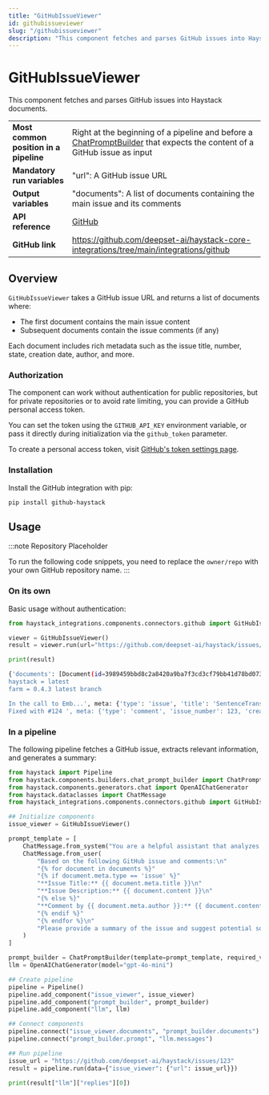```yaml
---
title: "GitHubIssueViewer"
id: githubissueviewer
slug: "/githubissueviewer"
description: "This component fetches and parses GitHub issues into Haystack documents."
---
```


# GitHubIssueViewer

This component fetches and parses GitHub issues into Haystack documents.

|                                        |                                                                                                                                                  |
| -------------------------------------- | ------------------------------------------------------------------------------------------------------------------------------------------------ |
| **Most common position in a pipeline** | Right at the beginning of a pipeline and before a [ChatPromptBuilder](../builders/chatpromptbuilder.mdx) that expects the content of a GitHub issue as input |
| **Mandatory run variables**            | "url": A GitHub issue URL                                                                                                                        |
| **Output variables**                   | "documents": A list of documents containing the main issue and its comments                                                                      |
| **API reference**                      | [GitHub](/reference/integrations-github)                                                                                                                |
| **GitHub link**                        | https://github.com/deepset-ai/haystack-core-integrations/tree/main/integrations/github                                                         |

## Overview

`GitHubIssueViewer` takes a GitHub issue URL and returns a list of documents where:

- The first document contains the main issue content
- Subsequent documents contain the issue comments (if any)

Each document includes rich metadata such as the issue title, number, state, creation date, author, and more.

### Authorization

The component can work without authentication for public repositories, but for private repositories or to avoid rate limiting, you can provide a GitHub personal access token.

You can set the token using the `GITHUB_API_KEY` environment variable, or pass it directly during initialization via the `github_token` parameter.

To create a personal access token, visit [GitHub's token settings page](https://github.com/settings/tokens).

### Installation

Install the GitHub integration with pip:

```shell
pip install github-haystack
```

## Usage

:::note Repository Placeholder

To run the following code snippets, you need to replace the `owner/repo` with your own GitHub repository name.
:::

### On its own

Basic usage without authentication:

```python
from haystack_integrations.components.connectors.github import GitHubIssueViewer

viewer = GitHubIssueViewer()
result = viewer.run(url="https://github.com/deepset-ai/haystack/issues/123")

print(result)
```

```bash
{'documents': [Document(id=3989459bbd8c2a8420a9ba7f3cd3cf79bb41d78bd0738882e57d509e1293c67a, content: 'sentence-transformers = 0.2.6.1
haystack = latest
farm = 0.4.3 latest branch

In the call to Emb...', meta: {'type': 'issue', 'title': 'SentenceTransformer no longer accepts \'gpu" as argument', 'number': 123, 'state': 'closed', 'created_at': '2020-05-28T04:49:31Z', 'updated_at': '2020-05-28T07:11:43Z', 'author': 'predoctech', 'url': 'https://github.com/deepset-ai/haystack/issues/123'}), Document(id=a8a56b9ad119244678804d5873b13da0784587773d8f839e07f644c4d02c167a, content: 'Thanks for reporting!
Fixed with #124 ', meta: {'type': 'comment', 'issue_number': 123, 'created_at': '2020-05-28T07:11:42Z', 'updated_at': '2020-05-28T07:11:42Z', 'author': 'tholor', 'url': 'https://github.com/deepset-ai/haystack/issues/123#issuecomment-635153940'})]}
```

### In a pipeline

The following pipeline fetches a GitHub issue, extracts relevant information, and generates a summary:

```python
from haystack import Pipeline
from haystack.components.builders.chat_prompt_builder import ChatPromptBuilder
from haystack.components.generators.chat import OpenAIChatGenerator
from haystack.dataclasses import ChatMessage
from haystack_integrations.components.connectors.github import GitHubIssueViewer

## Initialize components
issue_viewer = GitHubIssueViewer()

prompt_template = [
    ChatMessage.from_system("You are a helpful assistant that analyzes GitHub issues."),
    ChatMessage.from_user(
        "Based on the following GitHub issue and comments:\n"
        "{% for document in documents %}"
        "{% if document.meta.type == 'issue' %}"
        "**Issue Title:** {{ document.meta.title }}\n"
        "**Issue Description:** {{ document.content }}\n"
        "{% else %}"
        "**Comment by {{ document.meta.author }}:** {{ document.content }}\n"
        "{% endif %}"
        "{% endfor %}\n"
        "Please provide a summary of the issue and suggest potential solutions."
    )
]

prompt_builder = ChatPromptBuilder(template=prompt_template, required_variables="*")
llm = OpenAIChatGenerator(model="gpt-4o-mini")

## Create pipeline
pipeline = Pipeline()
pipeline.add_component("issue_viewer", issue_viewer)
pipeline.add_component("prompt_builder", prompt_builder)
pipeline.add_component("llm", llm)

## Connect components
pipeline.connect("issue_viewer.documents", "prompt_builder.documents")
pipeline.connect("prompt_builder.prompt", "llm.messages")

## Run pipeline
issue_url = "https://github.com/deepset-ai/haystack/issues/123"
result = pipeline.run(data={"issue_viewer": {"url": issue_url}})

print(result["llm"]["replies"][0])
```

